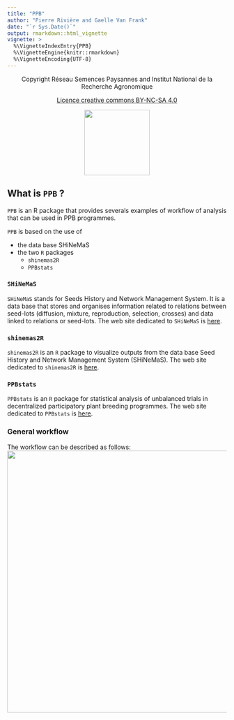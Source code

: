 ```yaml
---
title: "PPB"
author: "Pierre Rivière and Gaelle Van Frank"
date: "`r Sys.Date()`"
output: rmarkdown::html_vignette
vignette: >
  %\VignetteIndexEntry{PPB}
  %\VignetteEngine{knitr::rmarkdown}
  %\VignetteEncoding{UTF-8}
---
```


<center>
Copyright Réseau Semences Paysannes and Institut National de la Recherche Agronomique

[Licence creative commons BY-NC-SA 4.0](https://creativecommons.org/licenses/by-nc-sa/4.0/)

<img src="figures/cc-by-nc-sa.png" width="150px" />

</center>

## What is `PPB` ?

`PPB` is an R package that provides severals examples of workflow of analysis that can be used in PPB programmes.

`PPB` is based on the use of

- the data base SHiNeMaS
- the two `R` packages
    + `shinemas2R`
    + `PPBstats`

### `SHiNeMaS`
`SHiNeMaS` stands for Seeds History and Network Management System.
It is a data base that stores and organises information related to relations between seed-lots (diffusion, mixture, reproduction, selection, crosses) and data linked to relations or seed-lots.
The web site dedicated to `SHiNeMaS` is [here](http://moulon.inra.fr/index.php/en/tranverse-team/atelier-de-bioinformatique/projects/181).


### `shinemas2R`
`shinemas2R` is an `R` package to visualize outputs from the data base Seed History and Network Management System (SHiNeMaS).
The web site dedicated to `shinemas2R` is [here](https://github.com/priviere/shinemas2R).


### `PPBstats`
`PPBstats` is an `R` package for statistical analysis of unbalanced trials in decentralized participatory plant breeding programmes.
The web site dedicated to `PPBstats` is [here](https://github.com/priviere/PPBstats).

### General workflow

The workflow can be described as follows:
<center>
<img src="figures/workflow.png" width="600px" />
</center>



